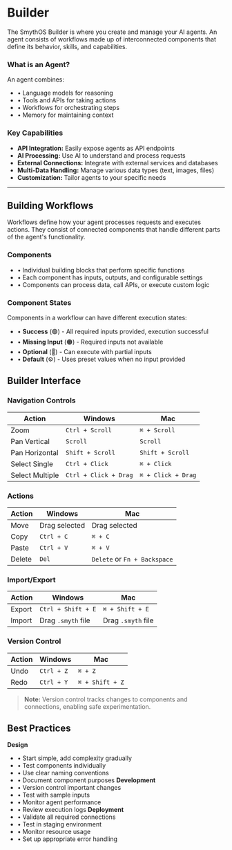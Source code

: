 # Builder

The SmythOS Builder is where you create and manage your AI agents. An agent consists of workflows made up of interconnected components that define its behavior, skills, and capabilities. 

### What is an Agent?

An agent combines:
- • Language models for reasoning
- • Tools and APIs for taking actions 
- • Workflows for orchestrating steps
- • Memory for maintaining context

### Key Capabilities
- **API Integration:** Easily expose agents as API endpoints
- **AI Processing:** Use AI to understand and process requests
- **External Connections:** Integrate with external services and databases
- **Multi-Data Handling:** Manage various data types (text, images, files)
- **Customization:** Tailor agents to your specific needs

---

## Building Workflows

Workflows define how your agent processes requests and executes actions. They consist of connected components that handle different parts of the agent's functionality.

### Components
- • Individual building blocks that perform specific functions
- • Each component has inputs, outputs, and configurable settings
- • Components can process data, call APIs, or execute custom logic

### Component States

Components in a workflow can have different execution states:
- • **Success** (🟢) - All required inputs provided, execution successful
- • **Missing Input** (🟠) - Required inputs not available
- • **Optional** (🔵) - Can execute with partial inputs
- • **Default** (⚙️) - Uses preset values when no input provided

<Arcade src="https://demo.arcade.software/I7zvsF8kvMTOtfvP9AqI?embed&embed_mobile=tab&embed_desktop=inline&show_copy_link=true" title="Input &amp; Outputs | SmythOS" />

## Builder Interface

### Navigation Controls

| Action | Windows | Mac |
|--------|---------|-----|
| Zoom | `Ctrl + Scroll` | `⌘ + Scroll` |
| Pan Vertical | `Scroll` | `Scroll` |
| Pan Horizontal | `Shift + Scroll` | `Shift + Scroll` |
| Select Single | `Ctrl + Click` | `⌘ + Click` |
| Select Multiple | `Ctrl + Click + Drag` | `⌘ + Click + Drag` |

<Arcade src="https://demo.arcade.software/OeotwcVJYsimXXOajFUC?embed&embed_mobile=tab&embed_desktop=inline&show_copy_link=true" title="Navigation Controls | SmythOS" />

### Actions
| Action | Windows | Mac |
|--------|---------|-----|
| Move | Drag selected | Drag selected |
| Copy | `Ctrl + C` | `⌘ + C` |
| Paste | `Ctrl + V` | `⌘ + V` |
| Delete | `Del` | `Delete` or `Fn + Backspace` |

<Arcade src="https://demo.arcade.software/Dgz9LU76cKr5I6XkVMgM?embed&embed_mobile=tab&embed_desktop=inline&show_copy_link=true" title="Bulk Actions | SmythOS" />

### Import/Export
| Action | Windows | Mac |
|--------|---------|-----|
| Export | `Ctrl + Shift + E` | `⌘ + Shift + E` |
| Import | Drag `.smyth` file | Drag `.smyth` file |

<Arcade src="https://demo.arcade.software/vLQOScbwMOyXhED2A2Rs?embed&embed_mobile=tab&embed_desktop=inline&show_copy_link=true" title="Import &amp; Export Agents" />

### Version Control
| Action | Windows | Mac |
|--------|---------|-----|
| Undo | `Ctrl + Z` | `⌘ + Z` |
| Redo | `Ctrl + Y` | `⌘ + Shift + Z` |

> **Note:** Version control tracks changes to components and connections, enabling safe experimentation.

<Arcade src="https://demo.arcade.software/xzb5NBUzAHp9mr3t9fk5?embed&embed_mobile=tab&embed_desktop=inline&show_copy_link=true" title="Undo/Redo Functionality | SmythOS" />

## Best Practices

**Design**
- • Start simple, add complexity gradually
- • Test components individually
- • Use clear naming conventions
- • Document component purposes
**Development**
- • Version control important changes
- • Test with sample inputs
- • Monitor agent performance
- • Review execution logs
**Deployment**
- • Validate all required connections
- • Test in staging environment
- • Monitor resource usage
- • Set up appropriate error handling